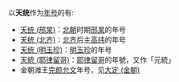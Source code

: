 以'''天统'''作为[[年号|年号]]的有:
* [[天统_(邢杲)|天统 (邢杲)]]：[[北朝|北朝]]时期[[邢杲|邢杲]]的年号
* [[天统_(北齐)|天统 (北齐)]]：[[北齐|北齐]]后主[[高纬|高纬]]的年号
* [[天统_(明玉珍)|天统 (明玉珍)]]：[[明玉珍|明玉珍]]的年号
* [[天統_(耶律留哥)|天統 (耶律留哥)]]：[[耶律留哥|耶律留哥]]的年號，又作「元統」
*金朝潍王[[大定_(金朝)|完颜允文]]年号，见[[大定_(金朝)|大定 (金朝)]]

{{disambig|cat=年号消歧义}}